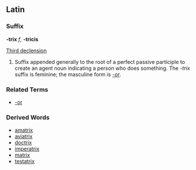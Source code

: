 ==Latin==
===Suffix===
'''-trix''' ''f'', '''-tricis'''

[[Wiktionary Appendix:Latin third declension|Third declension]]

# Suffix appended generally to the root of a perfect passive participle to create an agent noun indicating a person who does something.  The ''-trix'' suffix is feminine; the masculine form is ''[[-or]]''.

===Related Terms===
*[[-or]]

===Derived Words===
*[[amatrix]]
*[[aviatrix]]
*[[doctrix]]
*[[imperatrix]]
*[[matrix]]
*[[testatrix]]